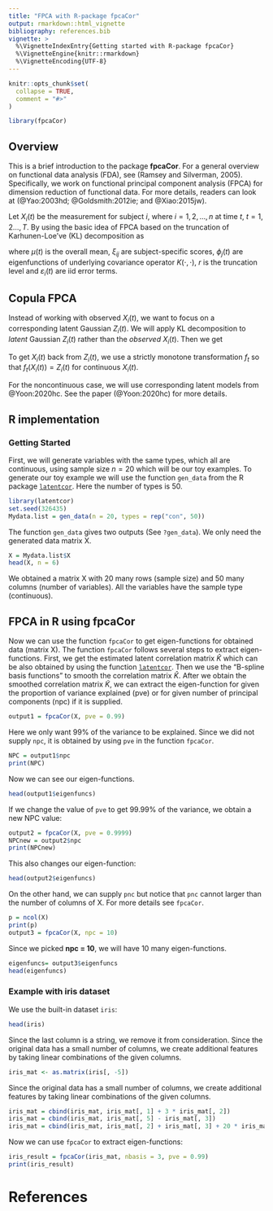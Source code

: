 ```yaml
---
title: "FPCA with R-package fpcaCor"
output: rmarkdown::html_vignette
bibliography: references.bib
vignette: >
  %\VignetteIndexEntry{Getting started with R-package fpcaCor}
  %\VignetteEngine{knitr::rmarkdown}
  %\VignetteEncoding{UTF-8}
---
```


```r
knitr::opts_chunk$set(
  collapse = TRUE,
  comment = "#>"
)
```

```r
library(fpcaCor)
```

## Overview
This is a brief introduction to the package **fpcaCor**. For a general overview on functional data analysis (FDA), see (Ramsey and Silverman, 2005). Specifically, we work on functional principal component analysis (FPCA) for dimension reduction of functional data. For more details, readers can look at (@Yao:2003hd; @Goldsmith:2012ie; and @Xiao:2015jw). 

Let $X_i(t)$ be the measurement for subject $i,$ where $i = 1, 2, \dots, n$ at time $t, \ t = 1,2 \dots, T$. By using the basic idea of FPCA based on the truncation of Karhunen-Loe've (KL) decomposition as 

\begin{equation}
X_i(t) = \mu(t) + \sum_{j= 1}^r \xi_{ij}\phi_j(t) + \varepsilon_i(t),
\end{equation} 

where $\mu(t)$ is the overall mean, $\xi_{ij}$ are subject-specific scores, $\phi_j(t)$ are eigenfunctions of underlying covariance operator $K(\cdot, \cdot)$, $r$ is the truncation level and $\varepsilon_i(t)$ are iid error terms. 

## Copula FPCA
Instead of working with observed $X_i(t)$, we want to focus on a corresponding latent Gaussian $Z_i(t)$. We will apply KL decomposition to *latent* Gaussian $Z_i(t)$ rather than the *observed * $X_i(t)$. Then we get 

\begin{equation}
Z_i(t) = \mu(t) + \sum_{j= 1}^r \xi_{ij}\phi_j(t) + \varepsilon_i(t).
\end{equation} 

To get $X_i(t)$ back from $Z_i(t)$,  we use a strictly monotone transformation $f_t$ so that $f_t(X_i(t)) = Z_i(t)$ for continuous $X_i(t)$. 

For the noncontinuous case, we will use corresponding latent models from @Yoon:2020hc. See the paper (@Yoon:2020hc) for more details. 

## R implementation
### Getting Started
First, we will generate variables with the same types, which all are continuous, using sample size $n = 20$ which will be our toy examples. To generate our toy example we will use the function `gen_data` from the R package [`latentcor`](https://cran.r-project.org/web/packages/latentcor/vignettes/latentcor.html). Here the number of types is 50.
```r
library(latentcor)
set.seed(326435)
Mydata.list = gen_data(n = 20, types = rep("con", 50))
```
The function `gen_data` gives two outputs (See `?gen_data`). We only need the generated data matrix X.
```r
X = Mydata.list$X 
head(X, n = 6)
```

We obtained a matrix X with 20 many rows (sample size) and 50 many columns (number of variables). All the variables have the sample type (continuous). 

## FPCA in R using fpcaCor

Now we can use the function `fpcaCor` to get eigen-functions for obtained data (matrix X). The function `fpcaCor` follows several steps to extract eigen-functions. First, we get the estimated latent correlation matrix $\hat K$ which can be also obtained by using the function [`latentcor`](https://cran.r-project.org/web/packages/latentcor/vignettes/latentcor.html). Then we use the "B-spline basis functions" to smooth the correlation matrix $\hat K$. After we obtain the smoothed correlation matrix $\tilde K$, we can extract the eigen-function for given the proportion of variance explained (pve) or for given number of principal components (npc) if it is supplied.

```r
output1 = fpcaCor(X, pve = 0.99)  
```

Here we only want 99% of the variance to be explained. Since we did not supply `npc`, it is obtained by using `pve` in the function `fpcaCor`.
 
```r
NPC = output1$npc
print(NPC)
```

Now we can see our eigen-functions.
```r
head(output1$eigenfuncs)
```

If we change the value of `pve` to get 99.99% of the variance, we obtain a new NPC value:
```r
output2 = fpcaCor(X, pve = 0.9999)  
NPCnew = output2$npc
print(NPCnew)
```
This also changes our eigen-function:
```r
head(output2$eigenfuncs)
```
 
On the other hand, we can supply `pnc` but notice that `pnc` cannot larger than the number of columns of X. For more details see `fpcaCor`.

```r
p = ncol(X)
print(p)
output3 = fpcaCor(X, npc = 10) 
```
Since we picked **npc = 10**, we will have 10 many eigen-functions.
```r
eigenfuncs= output3$eigenfuncs
head(eigenfuncs)
```
### Example with iris dataset
We use the built-in dataset `iris`:

```r
head(iris)
```
Since the last column is a string, we remove it from consideration. Since the original data has a small number of columns, we create additional features by taking linear combinations of the given columns. 

```r
iris_mat <- as.matrix(iris[, -5])
```
Since the original data has a small number of columns, we create additional features by taking linear combinations of the given columns. 
```r
iris_mat = cbind(iris_mat, iris_mat[, 1] + 3 * iris_mat[, 2]) 
iris_mat = cbind(iris_mat, iris_mat[, 5] - iris_mat[, 3])
iris_mat = cbind(iris_mat, iris_mat[, 2] + iris_mat[, 3] + 20 * iris_mat[, 4]) 
```
Now we can use `fpcaCor` to extract eigen-functions:
```r
iris_result = fpcaCor(iris_mat, nbasis = 3, pve = 0.99)  
print(iris_result)
```



# References
